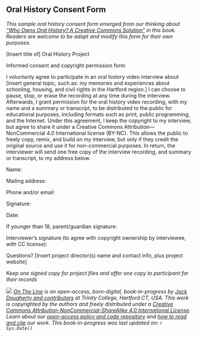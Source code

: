 ## Oral History Consent Form {#oral-history-consent}

*This sample oral history consent form emerged from our thinking about ["Who Owns Oral History? A Creative Commons Solution"](who-owns-oral-history.html) in this book. Readers are welcome to be adapt and modify this form for their own purposes.*

[Insert title of] Oral History Project

Informed consent and copyright permission form

I voluntarily agree to participate in an oral history video interview about [insert general topic, such as: my memories and experiences about schooling, housing, and civil rights in the Hartford region.] I can choose to pause, stop, or erase the recording at any time during the interview. Afterwards, I grant permission for the oral history video recording, with my name and a summary or transcript, to be distributed to the public for educational purposes, including formats such as print, public programming, and the Internet. Under this agreement, I keep the copyright to my interview, but agree to share it under a Creative Commons Attribution—NonCommercial 4.0 International license (BY-NC). This allows the public to freely copy, remix, and build on my interview, but only if they credit the original source and use it for non-commercial purposes. In return, the interviewer will send one free copy of the interview recording, and summary or transcript, to my address below.

Name:

Mailing address:

Phone and/or email: 	

Signature:

Date:

If younger than 18, parent/guardian signature:

Interviewer’s signature (to agree with copyright ownership by interviewee, with CC license):

Questions? [Insert project director(s) name and contact info, plus project website]

*Keep one signed copy for project files and offer one copy to participant for their records*

![](images/cc-by-nc-sa-88x31.png) *[On The Line](http://ontheline.trincoll.edu) is an open-access, born-digital, book-in-progress by [Jack Dougherty and contributors](authors-and-contributors.html) at Trinity College, Hartford CT, USA. This work is copyrighted by the authors and freely distributed under a [Creative Commons Attribution-NonCommercial-ShareAlike 4.0 International License](http://creativecommons.org/licenses/by-nc-sa/4.0/). Learn about our [open-access policy and code repository](copyright-with-open-access.html) and [how to read and cite](how-to-read-and-cite.html) our work. This book-in-progress was last updated on: `r Sys.Date()`*
